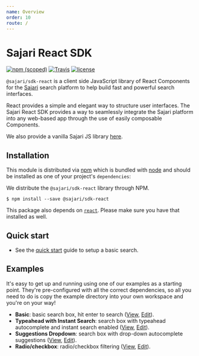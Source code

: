```yaml
---
name: Overview
order: 10
route: /
---
```


# Sajari React SDK

[![npm (scoped)](https://img.shields.io/npm/v/@sajari/sdk-react.svg?style=flat-square)](https://www.npmjs.com/package/@sajari/sdk-react)
[![Travis](https://img.shields.io/travis/sajari/sajari-sdk-react.svg?style=flat-square)](https://travis-ci.org/sajari/sajari-sdk-react)
[![license](https://img.shields.io/npm/l/@sajari/sdk-react.svg?style=flat-square)](./LICENSE)

`@sajari/sdk-react` is a client side JavaScript library of React Components for the
[Sajari](https://www.sajari.com) search platform to help build fast and powerful search interfaces.

React provides a simple and elegant way to structure user interfaces. The Sajari React SDK provides
a way to seamlessly integrate the Sajari platform into any web-based app through the use of easily
composable Components.

We also provide a vanilla Sajari JS library [here](https://github.com/sajari/sajari-sdk-js/).

## Installation

This module is distributed via [npm](https://www.npmjs.com/) which is bundled with
[node](https://nodejs.org/en/) and should be installed as one of your project's `dependencies`:

We distribute the `@sajari/sdk-react` library through NPM.

```shell
$ npm install --save @sajari/sdk-react
```

This package also depends on [`react`](https://www.npmjs.com/package/react).
Please make sure you have that installed as well.

## Quick start

- See the [quick start](/quick-start) guide to setup a basic search.

## Examples

It's easy to get up and running using one of our examples as a starting point.
They're pre-configured with all the correct dependencies, so all you need to do is copy the example
directory into your own workspace and you're on your way!

- **Basic**: basic search box, hit enter to search (<a href="https://3vy8p6k7z1.codesandbox.io/" target="_blank">View</a>, <a href="https://codesandbox.io/s/3vy8p6k7z1" target="_blank">Edit</a>).
- **Typeahead with Instant Search**: search box with typeahead autocomplete and instant search enabled (<a href="https://5zz60m4l0p.codesandbox.io/" target="_blank">View</a>, <a href="https://codesandbox.io/s/5zz60m4l0p" target="_blank">Edit</a>).
- **Suggestions Dropdown**: search box with drop-down autocomplete suggestions (<a href="https://pvo0pxojx.codesandbox.io/" target="_blank">View</a>, <a href="https://codesandbox.io/s/pvo0pxojx" target="_blank">Edit</a>).
- **Radio/checkbox**: radio/checkbox filtering (<a href="https://w64pm94vn8.codesandbox.io/" target="_blank">View</a>, <a href="https://codesandbox.io/s/w64pm94vn8" target="_blank">Edit</a>).

<!-- TODO(@benhinchley): build examples in codesandbox

* [Sliding autocomplete dropdown](./examples/sliding-autocomplete-dropdown): search box enabled by clicking search icon.
* [Standard search](./examples/standard-search/): instant search with autocomplete + tab filtering.
* [Aggregate](./examples/aggregate/): aggregate filtering.

-->
